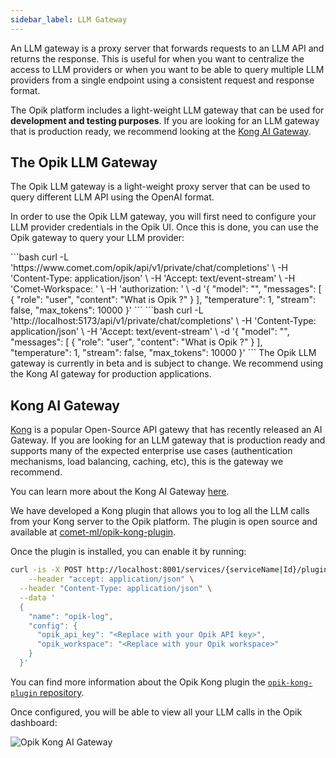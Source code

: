 ```yaml
---
sidebar_label: LLM Gateway
---
```


An LLM gateway is a proxy server that forwards requests to an LLM API and returns the response. This is useful for when you want to centralize the access to LLM providers or when you want to be able to query multiple LLM providers from a single endpoint using a consistent request and response format.

The Opik platform includes a light-weight LLM gateway that can be used for **development and testing purposes**. If you are looking for an LLM gateway that is production ready, we recommend looking at the [Kong AI Gateway](https://docs.konghq.com/gateway/latest/ai-gateway/).

## The Opik LLM Gateway

The Opik LLM gateway is a light-weight proxy server that can be used to query different LLM API using the OpenAI format.

In order to use the Opik LLM gateway, you will first need to configure your LLM provider credentials in the Opik UI. Once this is done, you can use the Opik gateway to query your LLM provider:

<Tabs>
    <Tab title="Opik Cloud">
    ```bash
    curl -L 'https://www.comet.com/opik/api/v1/private/chat/completions' \
    -H 'Content-Type: application/json' \
    -H 'Accept: text/event-stream' \
    -H 'Comet-Workspace: <OPIK_WORKSPACE>' \
    -H 'authorization: <OPIK_API_KEY>' \
    -d '{
        "model": "<LLM_MODEL>",
        "messages": [
            {
                "role": "user",
                "content": "What is Opik ?"
            }
        ],
        "temperature": 1,
        "stream": false,
        "max_tokens": 10000
    }'
    ```
    </Tab>
        <Tab title="Opik self-hosted">
    ```bash
    curl -L 'http://localhost:5173/api/v1/private/chat/completions' \
    -H 'Content-Type: application/json' \
    -H 'Accept: text/event-stream' \
    -d '{
        "model": "<LLM_MODEL>",
        "messages": [
            {
                "role": "user",
                "content": "What is Opik ?"
            }
        ],
        "temperature": 1,
        "stream": false,
        "max_tokens": 10000
    }'
    ```
    </Tab>
</Tabs>

<Warning>
The Opik LLM gateway is currently in beta and is subject to change. We recommend using the Kong AI gateway for production applications.
</Warning>

## Kong AI Gateway

[Kong](https://docs.konghq.com/gateway/latest/) is a popular Open-Source API gatewy that has recently released an AI Gateway.
If you are looking for an LLM gateway that is production ready and supports many of the expected enterprise use cases
(authentication mechanisms, load balancing, caching, etc), this is the gateway we recommend.

You can learn more about the Kong AI Gateway [here](https://docs.konghq.com/gateway/latest/ai-gateway/).

We have developed a Kong plugin that allows you to log all the LLM calls from your Kong server to the Opik platform.
The plugin is open source and available at [comet-ml/opik-kong-plugin](https://github.com/comet-ml/opik-kong-plugin).

Once the plugin is installed, you can enable it by running:

```bash pytest_codeblocks_skip=true
curl -is -X POST http://localhost:8001/services/{serviceName|Id}/plugins \
    --header "accept: application/json" \
  --header "Content-Type: application/json" \
  --data '
  {
    "name": "opik-log",
    "config": {
      "opik_api_key": "<Replace with your Opik API key>",
      "opik_workspace": "<Replace with your Opik workspace>"
    }
  }'
```

You can find more information about the Opik Kong plugin the [`opik-kong-plugin` repository](https://github.com/comet-ml/opik-kong-plugin).

Once configured, you will be able to view all your LLM calls in the Opik dashboard:

![Opik Kong AI Gateway](/img/production/opik-kong-gateway.png)
